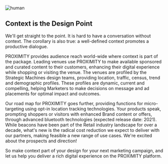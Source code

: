

<div className={styles["Welcome"]}>

<div className={styles["rcs"]}>
  <img src={[human]} alt="human" />
</div>

## Context is the Design Point 
We'll get straight to the point. It is hard to have a conversation without context. The corollary is also true: a well-defined context promotes a productive dialogue.

PROXIMITY provides audience reach world-wide where context is part of the package. Leading venues use PROXIMITY to make available sponsored and curated content to their customers, enhancing their digital experience while shopping or visiting the venue. The venues are profiled by the Strategic Machines design teams, providing location, traffic, census, trend and demographic profiles. These profiles are dynamic, current and compelling, helping Marketers to make decisions on message and ad placements for optimal impact and outcomes.

Our road map for PROXIMITY goes further, providing functions for micro-targeting using opt-in location tracking technologies. Your products speak, prompting shoppers or visitors with enhanced Brand content or offers, through advanced bluetooth technologies (expected release date: 2021). While beacons have been part of the Retail industry landscape for over a decade, what's new is the radical cost reduction we expect to deliver with our partners, making feasible a new range of use cases. We're excited about the prospects and direction!

So make context part of your design for your next marketing campaign, and let us help you deliver a rich digital experience on the PROXIMITY platform.



</div>